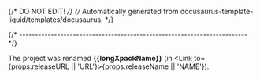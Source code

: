 {/* DO NOT EDIT! */}
{/* Automatically generated from docusaurus-template-liquid/templates/docusaurus. */}


{/* ------------------------------------------------------------------------ */}

The project was renamed **{{longXpackName}}**
(in <Link to={props.releaseURL || 'URL'}>{props.releaseName || 'NAME'}</Link>).
